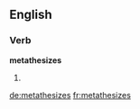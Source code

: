 ==English==

===Verb===
'''metathesizes'''

# {{en-third-person singular of|metathesize}}

[[de:metathesizes]]
[[fr:metathesizes]]